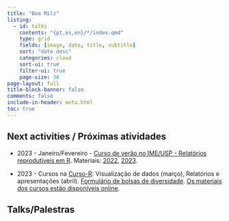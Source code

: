 ```yaml
---
title: "Bea Milz"
listing:
  - id: talks
    contents: "{pt,es,en}/*/index.qmd"
    type: grid
    fields: [image, date, title, subtitle]
    sort: "date desc"
    categories: cloud
    sort-ui: true
    filter-ui: true
    page-size: 36     
page-layout: full
title-block-banner: false
comments: false
include-in-header: meta.html  
toc: true
---
```


## Next activities / Próximas atividades

-   2023 - Janeiro/Fevereiro - [Curso de verão no IME/USP - Relatórios reprodutíveis em R](https://www.ime.usp.br/~verao/). Materiais: [2022](https://beatrizmilz.github.io/2022-curso-de-verao-ime-usp-relatorios/trabalho_final.html), [2023](https://beatrizmilz.github.io/2023-curso-de-verao-ime-usp-relatorios/).

-   2023 - Cursos na [Curso-R](https://curso-r.com/): Visualização de dados (março), Relatórios e apresentações (abril). [Formulário de bolsas de diversidade](https://forms.gle/KpALbhvHXu9aVKXTA). [Os materiais dos cursos estão disponíveis online](https://curso-r.com/material/).

## Talks/Palestras

::: {#talks}
:::
